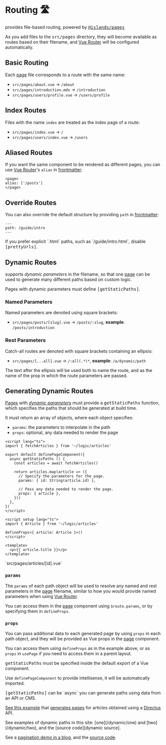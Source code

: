 [Page]: /guide/development#pages
[Pages]: /guide/development#pages
[frontmatter]: /guide/markdown#frontmatter-and-meta
[Vue Router]: https://next.router.vuejs.org/
[getStaticPaths]: #generating-dynamic-routes
[pagination demo in a blog]: https://the-vue-point-with-iles.netlify.app/posts/1
[pagination source]: https://github.com/ElMassimo/iles/blob/main/playground/the-vue-point/src/pages/posts/%5Bpage%5D.vue
[dynamic source]: https://github.com/ElMassimo/iles/blob/main/docs/src/pages/dynamic/%5Bsection%5D.vue
[dynamic parameters]: #dynamic-routes

[@islands/pages]: /guide/plugins#islandspages

[prettyUrls]: /config#prettyurls

[cms]: https://directus.io
[directus]: https://github.com/ElMassimo/iles-directus-example/tree/main/iles
[obtains articles]: https://github.com/ElMassimo/iles-directus-example/blob/main/iles/src/pages/articles/%5Bid%5D.vue#L5-L15

# Routing 🛣

<Iles/> provides file-based routing, powered by <kbd>[@islands/pages]</kbd>

As you add files to the <kbd>src/pages</kbd> directory, they will become
available as routes based on their filename, and [Vue Router] will be configured
automatically.

## Basic Routing

Each [page] file corresponds to a route with the same name:

- `src/pages/about.vue` -> `/about`
- `src/pages/introduction.mdx` -> `/introduction`
- `src/pages/users/profile.vue` -> `/users/profile`

## Index Routes

Files with the name `index` are treated as the index page of a route:

- `src/pages/index.vue` -> `/`
- `src/pages/users/index.vue` -> `/users`

## Aliased Routes

If you want the same component to be rendered as different pages, you can use
[Vue Router]'s `alias` in [frontmatter]:

```vue
<page>
alias: ['/posts']
</page>
```

## Override Routes

You can also override the default structure by providing `path` in [frontmatter]:

```mdx
---
path: /guide/intro
---
```

<Tip title="Pretty URLs by Default">
If you prefer explicit `.html` paths, such as `/guide/intro.html`, disable <kbd>[prettyUrls]</kbd>.
</Tip>

<PageHooks/>

## Dynamic Routes

<Iles/> supports _dynamic parameters_ in the filename, so that one [page]
can be used to generate many different paths based on custom logic.

<Tip warn>
Pages with dynamic parameters must define <kbd>[getStaticPaths]</kbd>.
</Tip>

### Named Parameters

Named parameters are denoted using square brackets:

- `src/pages/posts/[slug].vue` -> `/posts/:slug`, __example__: `/posts/introduction`

### Rest Parameters

Catch-all routes are denoted with square brackets containing an ellipsis:

- `src/pages/[...all].vue` -> `/:all(.*)*`, __example__: `/a/dynamic/path`

The text after the ellipsis will be used both to name the route, and as the name
of the prop in which the route parameters are passed.

## Generating Dynamic Routes

[Pages] with _[dynamic parameters]_ must provide a <kbd>getStaticPaths</kbd> function, which specifies the paths that should be generated at build time.

It must return an array of objects, where each object specifies:

- `params`: the parameters to interpolate in the path
- `props`: optional, any data needed to render the page

```vue
<script lang="ts">
import { fetchArticles } from '~/logic/articles'

export default definePageComponent({
  async getStaticPaths () {
    const articles = await fetchArticles()

    return articles.map(article => ({
      // Specify the parameters for the page.
      params: { id: String(article.id) },

      // Pass any data needed to render the page.
      props: { article },
    }))
  },
})
</script>

<script setup lang="ts">
import { Article } from '~/logic/articles'

defineProps<{ article: Article }>()
</script>

<template>
  <p>{{ article.title }}</p>
</template>
```
<Caption>`src/pages/articles/[id].vue`</Caption>

### `params`

The `params` of each path object will be used to resolve any named and rest parameters in the [page] filename, similar to how you would provide named parameters when using [Vue Router].

You can access them in the [page] component using `$route.params`, or by specifying them
in `defineProps`.

### `props`

You can pass additional data to each generated page by using `props` in each
path object, and they will be provided as Vue props in the [page] component.

You can access them using `defineProps` as in the example above, or as `props` in `usePage` if you need to access them in a parent layout.

<Tip title="Common Gotchas" warn>
<kbd>getStaticPaths</kbd> must be specified inside the default export of a Vue component. 

Use `definePageComponent` to provide intellisense, it will be automatically imported.
</Tip>

<Tip title="Using External Data">
<kbd>[getStaticPaths]</kbd> can be `async` you can generate paths using
data from an API or CMS.

[See this example][directus] that [generates pages][obtains articles] for articles obtained using a [Directus][cms] API.
</Tip>

<Tip title="More Demos">
See examples of dynamic paths in this site: [one](/dynamic/one) and [two](/dynamic/two), and the [source code][dynamic source].

See a [pagination demo in a blog], and the [source code][pagination source].
</Tip>

